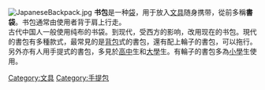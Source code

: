 {{多個問題|
{{globalize|time=2010-04-12T13:28:21+00:00}}
{{unreferenced|time=2010-04-12T13:28:21+00:00}}
{{expand English|Randoseru|time=2015-09-10}}
{{expand Japanese|ランドセル|time=2015-09-10}}
}}
[[File:JapaneseBackpack.jpg|right]]
'''书包'''是一种[[袋|袋]]，用于放入[[文具|文具]]随身携带，從前多稱'''書袋'''。书包通常由使用者背于肩上行走。<br />古代中国人一般使用纯布的书袋。到现代，受西方的影响，改用现在的书包。現代的書包有多種款式，最常見的是[[背包|背包]]式的書包，還有配上輪子的書包，可以拖行。另外亦有人用手提式的書包，多見於[[高中|高中]]生和[[大學|大學]]生。有輪子的書包多為[[小學|小學]]生使用。

{{Thing-stub}}
{{袋子}}
{{normdaten}}

[[Category:文具|Category:文具]]
[[Category:手提包|Category:手提包]]